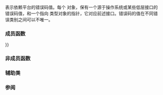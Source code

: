{{cpp/title|error_code}}
{{cpp/error/error_code/navbar}}
{{ddcl|header=system_error|since=c++11|1=
class error_code;
}}

{{tt|std::error_code}} 表示依赖平台的错误码值。每个 {{tt|std::error_code}} 对象，保有一个源于操作系统或某些低层接口的错误码值，和一个指向 {{lc|std::error_category}} 类型对象的指针，它对应前述接口。错误码的值在不同错误类别之间可以不唯一。

===成员函数===
{{dsc begin}}
{{dsc inc | cpp/error/error_code/dsc constructor}}
{{dsc inc | cpp/error/error_code/dsc operator{{=}}}}
{{dsc inc | cpp/error/error_code/dsc assign}}
{{dsc h2 | 修改器}}
{{dsc inc | cpp/error/error_code/dsc clear}}
{{dsc h2 | 观察器}}
{{dsc inc | cpp/error/error_code/dsc value}}
{{dsc inc | cpp/error/error_code/dsc category}}
{{dsc inc | cpp/error/error_code/dsc default_error_condition}}
{{dsc inc | cpp/error/error_code/dsc message}}
{{dsc inc | cpp/error/error_code/dsc operator bool}}
{{dsc end}}

===非成员函数===
{{dsc begin}}
{{dsc inc | cpp/error/error_code/dsc operator_cmp}}
{{dsc inc | cpp/error/error_code/dsc operator_ltlt}}
{{dsc end}}

===辅助类===
{{dsc begin}}
{{dsc inc | cpp/error/error_code/dsc is_error_code_enum}}
{{dsc inc | cpp/error/error_code/dsc hash}}
{{dsc end}}

===参阅===
{{dsc begin}}
{{dsc inc | cpp/error/dsc error_condition}}
{{dsc inc | cpp/error/dsc error_category}}
{{dsc end}}

{{langlinks|de|en|es|fr|it|ja|pt|ru}}